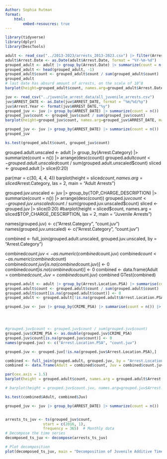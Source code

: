 ```yaml
---
Author: Sophia Rutman
format: 
    html: 
        embed-resoucres: true
---
```


```r
library(tidyverse)
library(dplyr)
library(DescTools)

```


```r
adult <- read_csv("../2013-2023/arrests_2013-2023.csv") |> filter(Arrest.Year >= 2016)
adult$Arrest.Date <- as.Date(adult$Arrest.Date, format = "%Y-%m-%d")
grouped_adult <- adult |> group_by(Arrest.Date) |> summarize(count = n())
grouped_adult <- head(grouped_adult, -1) 
grouped_adult$count <- grouped_adult$count / sum(grouped_adult$count)
grouped_adult
# last date has absurd amount of arrests, on the scale of 10^8
barplot(height=grouped_adult$count, names.arg=grouped_adult$Arrest.Date, main = "Adult Arrests")
```

```r
juv <- read_csv("../juvenile_arrest_data/all_juvenile_arrests.csv")
juv$ARREST_DATE <- as.Date(juv$ARREST_DATE, format = "%m/%d/%y")
juv$Arrest.Year <- format(juv$ARREST_DATE,"%y")
grouped_juv <- juv |> group_by(ARREST_DATE) |> summarize(count = n())
grouped_juv$count <- grouped_juv$count / sum(grouped_juv$count)
barplot(height=grouped_juv$count, names.arg=grouped_juv$ARREST_DATE, main = "Juvenile Arrests")
```

```r
grouped_juv <- juv |> group_by(ARREST_DATE) |> summarize(count = n()) |> arrange(desc(count))
grouped_juv
```


```r
ks.test(grouped_adult$count, grouped_juv$count)
```


grouped.adult.unscaled <- adult |> group_by(Arrest.Category) |> summarize(count = n()) |> arrange(desc(count))
grouped.adult$count <- grouped.adult.unscaled$count / sum(grouped.adult.unscaled$count)
sliced <- grouped.adult |> slice(0:20)

par(mar = c(30, 4, 4, 4))
barplot(height = sliced$count, names.arg = sliced$Arrest.Category, las = 2, main = "Adult Arrests")

grouped.juv.unscaled <- juv |> group_by(TOP_CHARGE_DESCRIPTION) |> summarize(count = n()) |> arrange(desc(count))
grouped.juv$count <- grouped.juv.unscaled$count / sum(grouped.juv.unscaled$count)
sliced <- grouped.juv |> slice(0:20)
#barplot(height = sliced$count, names.arg = sliced$TOP_CHARGE_DESCRIPTION, las = 2, main = "Juvenile Arrests")

names(grouped.juv) <- c("Arrest.Category", "count.juv")
names(grouped.juv.unscaled) <- c("Arrest.Category", "count.juv")

combined <- full_join(grouped.adult.unscaled, grouped.juv.unscaled, by = "Arrest.Category")

combined$count.juv <- as.numeric(combined$count.juv)
combined$count <- as.numeric(combined$count)
combined$count.juv[is.na(combined$count.juv)] <- 0
combined$count[is.na(combined$count)] <- 0
combined <- data.frame(Adult = combined$count, Juv = combined$count.juv)
combined
GTest(combined)




```r
grouped.adult <- adult |> group_by(Arrest.Location.PSA) |> summarise(count = n())
grouped.adult$count <- grouped.adult$count / sum(grouped.adult$count)
grouped.adult$count[is.na(grouped.adult$count)] <- 0
grouped_adult <- grouped.adult[!is.na(grouped.adult$Arrest.Location.PSA),]

grouped.juv <- juv |> group_by(CRIME_PSA) |> summarise(count = n()) |> arrange(count)




#grouped.juv$count <- grouped.juv$count / sum(grouped.juv$count)
grouped.juv$CRIME_PSA <- as.double(grouped.juv$CRIME_PSA)
grouped.juv$count[is.na(grouped.juv$count)] <- 0
names(grouped.juv) <- c("Arrest.Location.PSA", "count.juv")

grouped.juv <- grouped.juv[!is.na(grouped.juv$Arrest.Location.PSA),]

combined <- full_join(grouped.adult, grouped.juv, by = "Arrest.Location.PSA")
combined <- data.frame(Adult = combined$count, Juv = combined$count.juv)

par(cex.axis = 1.5)
barplot(height = grouped.adult$count, names.arg = grouped.adult$Arrest.Location.PSA, las = 2, main = "Adult Arrests")

# barplot(height = grouped.juv$count.juv, names.arg=grouped.juv$Arrest.Location.PSA, las = 2, main = "Juvenile Arrests")

ks.test(combined$Adult, combined$Juv)
```

```r

grouped_juv <- juv |> group_by(ARREST_DATE) |> summarize(count = n())


arrests_ts_juv <- ts(grouped_juv$count, 
                 start = c(2016, 1), 
                 frequency = 365)  # Monthly data
# Decompose the time series
decomposed_ts_juv <- decompose(arrests_ts_juv)

# Plot decomposition
plot(decomposed_ts_juv, main = "Decomposition of Juvenile Additive Time Series")
```